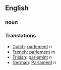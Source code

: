 ==English==
===noun===
===Translations===
*[[Dutch]]: [[parlement]] ''n''
*[[French]]: [[parlement]] ''m''
*[[Frisian]]: [[parlemint]] ''n''
*[[German]]: [[Parlament]] ''n''